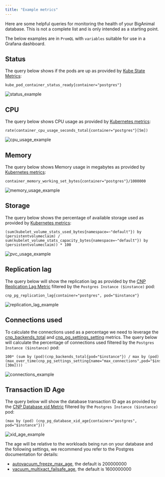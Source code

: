 ```yaml
---
title: "Example metrics"
---
```


Here are some helpful queries for monitoring the health of your BigAnimal database. This is not a complete list and is only intended as a starting point.

The below examples are in `PromQL` with `variables` suitable for use in a Grafana dashboard.

## Status

The query below shows if the pods are up as provided by [Kube State Metrics](https://github.com/kubernetes/kube-state-metrics/blob/main/docs/pod-metrics.md):

``` PromQL
kube_pod_container_status_ready{container="postgres"}
```

![status_example](images/status_example.png)

## CPU

The query below shows CPU usage as provided by [Kubernetes metrics](https://kubernetes.io/docs/reference/instrumentation/metrics/):

``` PromQL
rate(container_cpu_usage_seconds_total{container="postgres"}[5m])
```

![cpu_usage_example](images/cpu_usage_example.png)

## Memory

The query below shows Memory usage in megabytes as provided by [Kubernetes metrics](https://kubernetes.io/docs/concepts/cluster-administration/system-metrics/):

``` PromQL
container_memory_working_set_bytes{container="postgres"}/1000000
```

![memory_usage_example](images/memory_usage_example.png)

## Storage

The query below shows the percentage of available storage used as provided by [Kubernetes metrics](https://kubernetes.io/docs/reference/instrumentation/metrics/):

``` PromQL
(sum(kubelet_volume_stats_used_bytes{namespace=~"default"}) by (persistentvolumeclaim) / sum(kubelet_volume_stats_capacity_bytes{namespace=~"default"}) by (persistentvolumeclaim)) * 100
```

![pvc_usage_example](images/pvc_usage_example.png)

## Replication lag

The query below will show the replication lag as provided by the [CNP Replication Lag Metric](/biganimal/latest/using_cluster/05_monitoring_and_logging/metrics/#cnp_pg_replication) filtered by the `Postgres Instance ($instance)` pod:

``` PromQL
cnp_pg_replication_lag{container="postgres", pod="$instance"}
```

![replication_lag_example](images/replication_lag_example.png)

## Connections used

To calculate the connections used as a percentage we need to leverage the [cnp_backends_total](/biganimal/latest/using_cluster/05_monitoring_and_logging/metrics/#cnp_backends) and [cnp_pg_settings_setting](/biganimal/latest/using_cluster/05_monitoring_and_logging/metrics/#cnp_pg_settings) metrics. The query below will calculate the percentage of connections used filtered by the `Postgres Instance ($instance)` pod:

``` PromQL
100* (sum by (pod)(cnp_backends_total{pod="$instance"}) / max by (pod)(max_over_time(cnp_pg_settings_setting{name="max_connections",pod="$instance"}[30m])))
```

![connections_example](images/connections_example.png)

## Transaction ID Age

The query below will show the database transaction ID age as provided by the [CNP Database xid Metric](/biganimal/latest/using_cluster/05_monitoring_and_logging/metrics/#cnp_pg_database) filtered by the `Postgres Instance ($instance)` pod:

``` PromQL
(max by (pod) (cnp_pg_database_xid_age{container="postgres", pod="$instance"}))
```

![xid_age_example](images/xid_age_example.png)

The age will be relative to the workloads being run on your database and the following settings, we recommend you refer to the Postgres documentation for details:

* [autovacuum_freeze_max_age](https://www.postgresql.org/docs/current/runtime-config-autovacuum.html), the default is 200000000
* [vacuum_multixact_failsafe_age](https://www.postgresql.org/docs/15/runtime-config-client.html), the default is 1600000000
